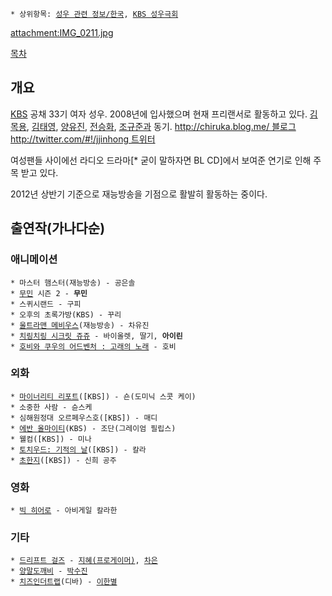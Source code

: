  * 상위항목: [[성우 관련 정보/한국]], [[KBS 성우극회]]

attachment:IMG_0211.jpg

[[목차]]
== 개요 ==
[[KBS 성우극회|KBS]] 공채 33기 여자 성우. 2008년에 입사했으며 현재 프리랜서로 활동하고 있다. [[김목용]], [[김태영(성우)|김태영]], [[양유진]], [[전승화]], [[조규준]]과 동기. [[http://chiruka.blog.me/ 블로그]] [[http://twitter.com/#!/jjinhong 트위터]]

여성팬들 사이에선 라디오 드라마[* 굳이 말하자면 BL CD]에서 보여준 연기로 인해 주목 받고 있다.

2012년 상반기 기준으로 재능방송을 기점으로 활발히 활동하는 중이다.

== 출연작(가나다순) ==
=== 애니메이션 ===
 * 마스터 햄스터(재능방송) - 공은솔
 * [[무민]] 시즌 2 - '''무민'''
 * 스퀴시랜드 - 구피
 * 오후의 초록가방(KBS) - 꾸리
 * [[울트라맨 뫼비우스|울트라맨 메비우스]](재능방송) - 차유진
 * [[치링치링 시크릿 쥬쥬]] - 바이올렛, 딸기, '''아이린'''
 * [[줄무늬 호랑이 시마지로|호비와 쿠우의 어드벤처 : 고래의 노래]] - 호비

=== 외화 ===
 * [[마이너리티 리포트]]([KBS]) - 숀(도미닉 스콧 케이)
 * 소중한 사람 - 슌스케
 * 심해원정대 오르페우스호([KBS]) - 매디
 * [[브루스 올마이티#s-4|에반 올마이티]](KBS) - 조단(그레이엄 필립스)
 * 웰컴([KBS]) - 미나
 * [[기적의 날|토치우드: 기적의 날]]([KBS]) - 칼라
 * [[초한지]]([KBS]) - 신희 공주

=== 영화 ===
 * [[빅 히어로]] - 아비게일 칼라한


=== 기타 ===
 * [[드리프트 걸즈]] - [[지혜(드리프트 걸즈)#s-1|지혜(프로게이머)]], [[차은]]
 * [[양말도깨비]] - [[양말도깨비/등장인물#s-2.1|박수진]]
 * [[치즈인더트랩]](디바) - [[이한별]]
